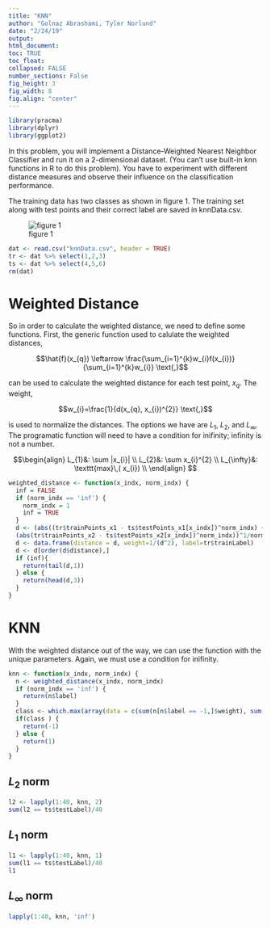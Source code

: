```yaml
---
title: "KNN"
author: "Golnaz Abrashami, Tyler Norlund"
date: "2/24/19"
output: 
html_document:
toc: TRUE
toc_float:
collapsed: FALSE
number_sections: False
fig_height: 3
fig_width: 8
fig.align: "center"
---
```


```R
library(pracma)
library(dplyr)
library(ggplot2)
```

In this problem, you will implement a Distance-Weighted Nearest Neighbor Classifier and run it on a 2-dimensional dataset. (You can’t use built-in knn functions in R to do this problem). You have to experiment with different distance measures and observe their influence on the classification performance.

The training data has two classes as shown in figure 1. The training set along with test points and their correct label are saved in knnData.csv.

![figure 1](plot.png)

```R
dat <- read.csv("knnData.csv", header = TRUE)
tr <- dat %>% select(1,2,3)
ts <- dat %>% select(4,5,6)
rm(dat)
```

# Weighted Distance

So in order to calculate the weighted distance, we need to define some functions. First, the generic function used to calulate the weighted distances, 

$$\hat{f}(x_{q}) \leftarrow \frac{\sum_{i=1}^{k}w_{i}f(x_{i})}{\sum_{i=1}^{k}w_{i}} \text{,}$$

can be used to calculate the weighted distance for each test point, $x_{q}$. The weight, 

$$w_{i}=\frac{1}{d(x_{q}, x_{i})^{2}} \text{,}$$

is used to normalize the distances. The options we have are $L_{1}$, $L_{2}$, and $L_{\infty}$. The programatic function will need to have a condition for inifinity; infinity is not a number.

$$\begin{align}
L_{1}&: \sum |x_{i}| \\
L_{2}&: \sum x_{i}^{2} \\
L_{\infty}&: \texttt{max}\,( x_{i}) \\
\end{align}
$$

```R
weighted_distance <- function(x_indx, norm_indx) {
  inf = FALSE
  if (norm_indx == 'inf') {
    norm_indx = 1
    inf = TRUE
  }
  d <- (abs((tr$trainPoints_x1 - ts$testPoints_x1[x_indx])^norm_indx) + 
  (abs(tr$trainPoints_x2 - ts$testPoints_x2[x_indx])^norm_indx))^1/norm_indx
  d <- data.frame(distance = d, weight=1/(d^2), label=tr$trainLabel)
  d <- d[order(d$distance),]
  if (inf){
    return(tail(d,1))
  } else {
    return(head(d,3))
  }
}
```

# KNN

With the weighted distance out of the way, we can use the function with the unique parameters. Again, we must use a condition for inifinity.

```R
knn <- function(x_indx, norm_indx) {
  n <- weighted_distance(x_indx, norm_indx)
  if (norm_indx == 'inf') {
    return(n$label)
  }
  class <- which.max(array(data = c(sum(n[n$label == -1,]$weight), sum(n[n$label == 1,]$weight)))/sum(n$weight))
  if(class ) {
    return(-1)
  } else {
    return(1)
  }
}
```

## $L_2$ norm 

```R
l2 <- lapply(1:40, knn, 2)
sum(l2 == ts$testLabel)/40

```

## $L_1$ norm 
```R
l1 <- lapply(1:40, knn, 1)
sum(l1 == ts$testLabel)/40
l1
```

## $L_{\infty}$ norm
```R
lapply(1:40, knn, 'inf')
```

